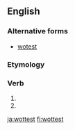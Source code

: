==English==

===Alternative forms===
* [[wotest]]

===Etymology===
{{suffix|wot|est|lang=en}}

===Verb===
{{head|en|verb form}}

# {{en-archaic second-person singular of|wit|lang=en}}
# {{en-archaic second-person singular of|wot|lang=en}}

[[ja:wottest]]
[[fi:wottest]]